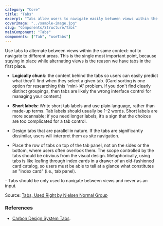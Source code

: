 ```yaml
---
category: "Core"
title: "Tabs"
excerpt: "Tabs allow users to navigate easily between views within the same context."
coverImage: "../sample-image.jpg"
slug: "Components/Structure/Tabs"
mainComponent: "Tabs"
components: ["Tab", "useTabs"]
---
```


Use tabs to alternate between views within the same context: not to navigate to different areas. This is the single most important point, because staying in place while alternating views is the reason we have tabs in the first place.

<DoUse>

- **Logically chunk:** the content behind the tabs so users can easily predict what they'll find when they select a given tab. (Card sorting is one option for researching this “mini-IA” problem. If you don't find clearly distinct groupings, then tabs are likely the wrong interface control for managing your content.)
- **Short labels:** Write short tab labels and use plain language, rather than made-up terms. Tab labels should usually be 1–2 words. Short labels are more scannable; if you need longer labels, it’s a sign that the choices are too complicated for a tab control.

- Design tabs that are parallel in nature. If the tabs are significantly dissimilar, users will interpret them as site navigation.
- Place the row of tabs on top of the tab panel, not on the sides or the bottom, where users often overlook them. The scope controlled by the tabs should be obvious from the visual design. Metaphorically, using tabs is like leafing through index cards in a drawer of an old-fashioned card catalog, so users must be able to tell at a glance what constitutes an "index card" (i.e., tab panel).

</DoUse>

<DoNotUse>
  - Tabs should be only used to navigate between views and never as an input.
</DoNotUse>

Source: [Tabs, Used Right by Nielsen Normal Group](https://www.nngroup.com/articles/tabs-used-right/)

### References

- [Carbon Design System Tabs](https://www.carbondesignsystem.com/components/tabs/usage/).
